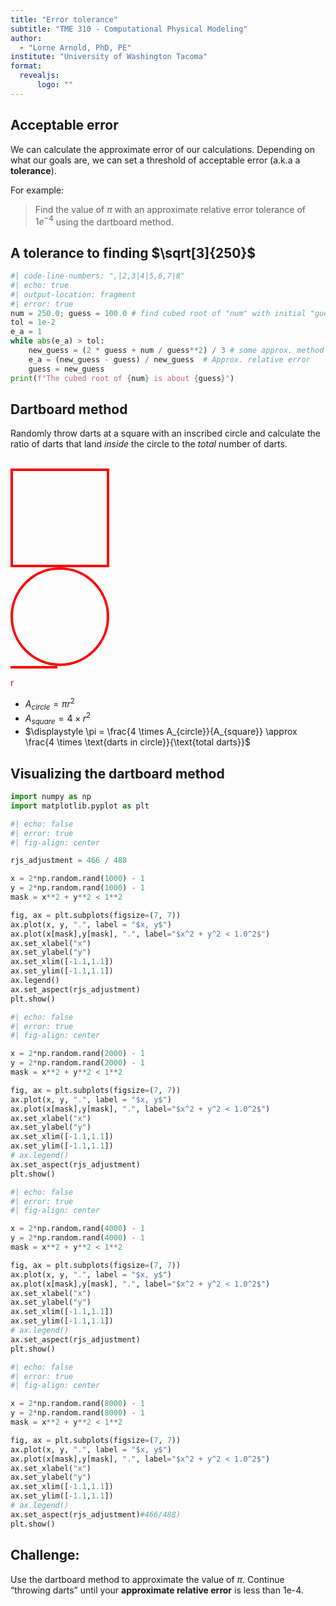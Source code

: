 ```yaml
---
title: "Error tolerance"
subtitle: "TME 310 - Computational Physical Modeling"
author: 
  - "Lorne Arnold, PhD, PE"
institute: "University of Washington Tacoma"
format:
  revealjs:
      logo: ""
---
```



## Acceptable error
We can calculate the approximate error of our calculations.
Depending on what our goals are, we can set a threshold of acceptable error (a.k.a a **tolerance**).

:::{.fragment}
For example:

> Find the value of $\pi$ with an approximate relative error tolerance of $1e^{-4}$ using the dartboard method.
:::

## A tolerance to finding $\sqrt[3]{250}$

```python
#| code-line-numbers: ",|2,3|4|5,6,7|8"
#| echo: true
#| output-location: fragment
#| error: true
num = 250.0; guess = 100.0 # find cubed root of "num" with initial "guess"
tol = 1e-2
e_a = 1
while abs(e_a) > tol:
    new_guess = (2 * guess + num / guess**2) / 3 # some approx. method
    e_a = (new_guess - guess) / new_guess  # Approx. relative error
    guess = new_guess
print(f"The cubed root of {num} is about {guess}")
```

## Dartboard method

Randomly throw darts at a square with an inscribed circle and calculate the ratio of darts that land *inside* the circle to the *total* number of darts.
\
\

:::{.fragment}
::: {.absolute top=230 right=200 style="border: 4px solid red; width: 150px; height: 150px; background: transparent;"}
:::
:::

:::{.fragment}
::: {.absolute top=230 right=200 style="border: 4px solid red; border-radius: 50%; width: 150px; height: 150px; background: transparent;"}
:::
:::

:::{.fragment}
::: {.absolute top=305 right=200 style="width: 75px; height: 4px; background-color: red;"}
:::

::: {.absolute top=245 right=230 style="color: red;"}
r
:::

:::

::: incremental
* $A_{circle} = \pi r^2$
* $A_{square} = 4 \times r^2$
* $\displaystyle \pi = \frac{4 \times A_{circle}}{A_{square}} \approx \frac{4 \times \text{darts in circle}}{\text{total darts}}$
:::



## Visualizing the dartboard method

```python
import numpy as np
import matplotlib.pyplot as plt
```

::: {.r-stack}
```python
#| echo: false
#| error: true
#| fig-align: center 

rjs_adjustment = 466 / 488

x = 2*np.random.rand(1000) - 1
y = 2*np.random.rand(1000) - 1
mask = x**2 + y**2 < 1**2

fig, ax = plt.subplots(figsize=(7, 7))
ax.plot(x, y, ".", label = "$x, y$")
ax.plot(x[mask],y[mask], ".", label="$x^2 + y^2 < 1.0^2$")
ax.set_xlabel("x")
ax.set_ylabel("y")
ax.set_xlim([-1.1,1.1])
ax.set_ylim([-1.1,1.1])
ax.legend()
ax.set_aspect(rjs_adjustment)
plt.show()
```

:::{.fragment}
```python
#| echo: false
#| error: true
#| fig-align: center 

x = 2*np.random.rand(2000) - 1
y = 2*np.random.rand(2000) - 1
mask = x**2 + y**2 < 1**2

fig, ax = plt.subplots(figsize=(7, 7))
ax.plot(x, y, ".", label = "$x, y$")
ax.plot(x[mask],y[mask], ".", label="$x^2 + y^2 < 1.0^2$")
ax.set_xlabel("x")
ax.set_ylabel("y")
ax.set_xlim([-1.1,1.1])
ax.set_ylim([-1.1,1.1])
# ax.legend()
ax.set_aspect(rjs_adjustment)
plt.show()
```
:::

:::{.fragment}
```python
#| echo: false
#| error: true
#| fig-align: center 

x = 2*np.random.rand(4000) - 1
y = 2*np.random.rand(4000) - 1
mask = x**2 + y**2 < 1**2

fig, ax = plt.subplots(figsize=(7, 7))
ax.plot(x, y, ".", label = "$x, y$")
ax.plot(x[mask],y[mask], ".", label="$x^2 + y^2 < 1.0^2$")
ax.set_xlabel("x")
ax.set_ylabel("y")
ax.set_xlim([-1.1,1.1])
ax.set_ylim([-1.1,1.1])
# ax.legend()
ax.set_aspect(rjs_adjustment)
plt.show()
```
:::

:::{.fragment}
```python
#| echo: false
#| error: true
#| fig-align: center 

x = 2*np.random.rand(8000) - 1
y = 2*np.random.rand(8000) - 1
mask = x**2 + y**2 < 1**2

fig, ax = plt.subplots(figsize=(7, 7))
ax.plot(x, y, ".", label = "$x, y$")
ax.plot(x[mask],y[mask], ".", label="$x^2 + y^2 < 1.0^2$")
ax.set_xlabel("x")
ax.set_ylabel("y")
ax.set_xlim([-1.1,1.1])
ax.set_ylim([-1.1,1.1])
# ax.legend()
ax.set_aspect(rjs_adjustment)#466/488)
plt.show()
```
:::

:::

## Challenge:

Use the dartboard method to approximate the value of $\pi$. Continue "throwing darts" until your **approximate relative error** is less than 1e-4.